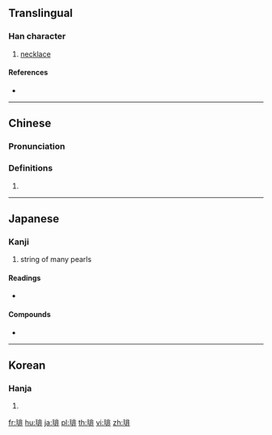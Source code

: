 ==Translingual==

===Han character===
{{Han char|rn=96|rad=玉|as=08|sn=12|four=11111|canj=MGLMY}}

# [[necklace]]

====References====
* {{Han ref|kx=0735.080|dkj=21075|dj=1147.060|hdz=21121.030|uh=7432|ud=29746|bh=DAAA|bd=55978}}

----

==Chinese==
{{zh-forms}}

===Pronunciation===
{{zh-pron
|m=bèi
|c=bei3,pui3
|h=pfs=
|md=
|mn=
|w=
|mc=y
|oc=y
|cat=n
}}

===Definitions===
{{zh-hanzi}}

# {{rfdef|lang=zh}}

----

==Japanese==

===Kanji===
{{ja-kanji|grade=|rs=玉08}}

# string of many pearls

====Readings====
* {{ja-readings|on=[[はい]] (hai)|kun=[[つらぬく]] (tsuranuku)|nanori=}}

====Compounds====
* {{ja-r|珈琲|コーヒー}}

----

==Korean==

===Hanja===
{{ko-hanja|hangeul=배|eumhun=|rv=bae|mr=pae|y=pay}}

# {{defn|lang=ko|sort=玉08}}

[[fr:琲]]
[[hu:琲]]
[[ja:琲]]
[[pl:琲]]
[[th:琲]]
[[vi:琲]]
[[zh:琲]]